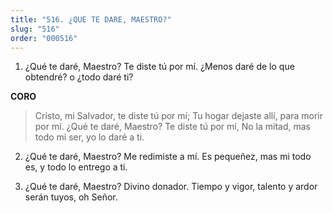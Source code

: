 ```yaml
---
title: "516. ¿QUE TE DARE, MAESTRO?"
slug: "516"
order: "000516"
---
```

1. ¿Qué te daré, Maestro? Te diste tú por mí.
¿Menos daré de lo que obtendré? o ¿todo daré ti?

**CORO**

> Cristo, mi Salvador, te diste tú por mí; Tu hogar dejaste allí, para morir por mí.
¿Qué te daré, Maestro? Te diste tú por mí, No la mitad, mas todo mi ser, yo lo daré a ti.

2. ¿Qué te daré, Maestro? Me redimiste a mí.
Es pequeñez, mas mi todo es, y todo lo entrego a ti.

3. ¿Qué te daré, Maestro? Divino donador. Tiempo y vigor, talento y ardor serán tuyos, oh
Señor.
